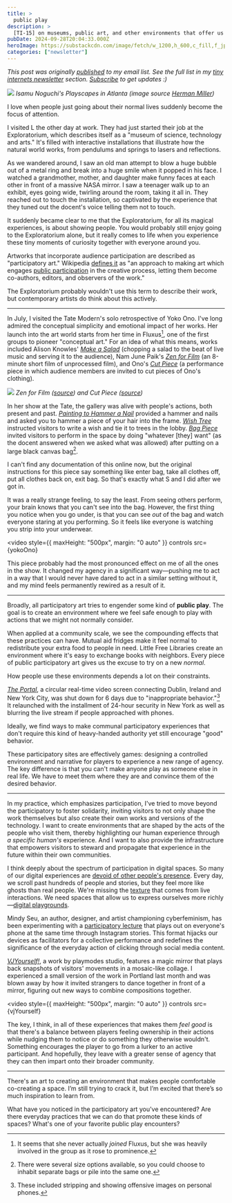 ```yaml
---
title: >
  public play
description: >
  [TI-15] on museums, public art, and other environments that offer us a new normal
pubDate: 2024-09-28T20:04:33.000Z
heroImage: https://substackcdn.com/image/fetch/w_1200,h_600,c_fill,f_jpg,q_auto:good,fl_progressive:steep,g_auto/https%3A%2F%2Fsubstack-post-media.s3.amazonaws.com%2Fpublic%2Fimages%2Fcad50780-781d-4fce-9a02-ef8dad21525b_3024x2268.heic
categories: ["newsletter"]
---
```



_This post was originally [published]() to my email list. See the full list in my [tiny internets newsletter](https://spencerchang.substack.com/s/tiny-internets) section. [Subscribe](https://spencerchang.substack.com/subscribe) to get updates :)_

![](https://substackcdn.com/image/fetch/w_1456,c_limit,f_webp,q_auto:good,fl_progressive:steep/https%3A%2F%2Fsubstack-post-media.s3.amazonaws.com%2Fpublic%2Fimages%2Fd70295e2-9a6c-4087-83da-7ba13788f2bc_480x330.png)
_Isamu Noguchi's Playscapes in Atlanta (image source [Herman Miller](https://www.hermanmiller.com/stories/why-magazine/the-story-behind-isamu-noguchis-playscapes-in-atlanta/))_

I love when people just going about their normal lives suddenly become the focus of attention.

I visited L the other day at work. They had just started their job at the Exploratorium, which describes itself as a "museum of science, technology and arts." It's filled with interactive installations that illustrate how the natural world works, from pendulums and springs to lasers and reflections.

As we wandered around, I saw an old man attempt to blow a huge bubble out of a metal ring and break into a huge smile when it popped in his face. I watched a grandmother, mother, and daughter make funny faces at each other in front of a massive NASA mirror. I saw a teenager walk up to an exhibit, eyes going wide, twirling around the room, taking it all in. They reached out to touch the installation, so captivated by the experience that they tuned out the docent's voice telling them not to touch.

It suddenly became clear to me that the Exploratorium, for all its magical experiences, is about showing people. You would probably still enjoy going to the Exploratorium alone, but it really comes to life when you experience these tiny moments of curiosity together with everyone around you.

Artworks that incorporate audience participation are described as "participatory art." Wikipedia [defines it](https://en.wikipedia.org/wiki/Participatory_art) as "an approach to making art which engages [public participation](https://en.wikipedia.org/wiki/Public_participation "Public participation") in the creative process, letting them become co-authors, editors, and observers of the work."

The Exploratorium probably wouldn't use this term to describe their work, but contemporary artists do think about this actively.

---

In July, I visited the Tate Modern's solo retrospective of Yoko Ono. I've long admired the conceptual simplicity and emotional impact of her works. Her launch into the art world starts from her time in Fluxus[^1], one of the first groups to pioneer "conceptual art." For an idea of what this means, works included Alison Knowles' [_Make a Salad_](https://en.wikipedia.org/wiki/Make_a_Salad) (chopping a salad to the beat of live music and serving it to the audience), Nam June Paik's [_Zen for Film_](https://www.moma.org/collection/works/128108https://www.moma.org/collection/works/128108) (an 8-minute short film of unprocessed film), and Ono's [_Cut Piece_](https://www.moma.org/audio/playlist/15/373) (a performance piece in which audience members are invited to cut pieces of Ono's clothing).

![](https://substackcdn.com/image/fetch/w_1456,c_limit,f_webp,q_auto:good,fl_progressive:steep/https%3A%2F%2Fsubstack-post-media.s3.amazonaws.com%2Fpublic%2Fimages%2F58fc8b5d-b94e-4369-ba22-d2c9d6f6c01a_1600x800.png)
_Zen for Film ([source](https://kanal.brussels/en/events/zen-film-1)) and Cut Piece ([source](https://www.moma.org/audio/playlist/15/373))_

In her show at the Tate, the gallery was alive with people's actions, both present and past. [_Painting to Hammer a Nail_](https://www.imaginepeace.com/archives/7487) provided a hammer and nails and asked you to hammer a piece of your hair into the frame. [_Wish Tree_](<https://en.wikipedia.org/wiki/Wish_Tree_(Yoko_Ono_art_series)>) instructed visitors to write a wish and tie it to trees in the lobby. [_Bag Piece_](https://twitter.com/yokoono/status/1820836630510342474) invited visitors to perform in the space by doing "whatever \[they\] want" (as the docent answered when we asked what was allowed) after putting on a large black canvas bag[^2].

I can't find any documentation of this online now, but the original instructions for this piece say something like enter bag, take all clothes off, put all clothes back on, exit bag. So that's exactly what S and I did after we got in.

It was a really strange feeling, to say the least. From seeing others perform, your brain knows that you can't see into the bag. However, the first thing you notice when you go under, is that you can see _out_ of the bag and watch everyone staring at you performing. So it feels like everyone is watching you strip into your underwear.

<video
  style={{ maxHeight: "500px", margin: "0 auto" }}
  controls
  src={yokoOno}
></video>

This piece probably had the most pronounced effect on me of all the ones in the show. It changed my agency in a significant way—pushing me to act in a way that I would never have dared to act in a similar setting without it, and my mind feels permanently rewired as a result of it.

---

Broadly, all participatory art tries to engender some kind of **public play**. The goal is to create an environment where we feel safe enough to play with actions that we might not normally consider.

When applied at a community scale, we see the compounding effects that these practices can have. Mutual aid fridges make it feel normal to redistribute your extra food to people in need. Little Free Libraries create an environment where it's easy to exchange books with neighbors. Every piece of public participatory art gives us the excuse to try on a new _normal_.

How people use these environments depends a lot on their constraints.

[_The Portal_](https://en.wikipedia.org/wiki/New_York%E2%80%93Dublin_Portal), a circular real-time video screen connecting Dublin, Ireland and New York City, was shut down for 6 days due to "inappropriate behavior."[^3] It relaunched with the installment of 24-hour security in New York as well as blurring the live stream if people approached with phones.

Ideally, we find ways to make communal participatory experiences that don't require this kind of heavy-handed authority yet still encourage "good" behavior.

These participatory sites are effectively games: designing a controlled environment and narrative for players to experience a new range of agency. The key difference is that you can't make anyone play as someone else in real life. We have to meet them where they are and convince them of the desired behavior.

---

In my practice, which emphasizes participation, I've tried to move beyond the participatory to foster solidarity, inviting visitors to not only shape the work themselves but also create their own works and versions of the technology. I want to create environments that are shaped by the acts of the people who visit them, thereby highlighting our human experience through _a specific human's_ experience. And I want to also provide the infrastructure that empowers visitors to steward and propagate that experience in the future within their own communities.

I think deeply about the spectrum of participation in digital spaces. So many of our digital experiences are [devoid of other people's presence](https://spencerchang.substack.com/p/ti-09-the-internet-is-one-big-video). Every day, we scroll past hundreds of people and stories, but they feel more like ghosts than real people. We're missing the [texture](https://spencerchang.substack.com/p/finding-texture) that comes from live interactions. We need spaces that allow us to express ourselves more richly—[digital playgrounds](https://spencerchang.substack.com/p/digital-playgrounds).

Mindy Seu, an author, designer, and artist championing cyberfeminism, has been experimenting with a [participatory lecture](https://www.instagram.com/p/C_CDKM5slx9/?img_index=3) that plays out on everyone's phone at the same time through Instagram stories. This format hijacks our devices as facilitators for a collective performance and redefines the significance of the everyday action of clicking through social media content.

[_VJYourself!_](https://www.playmodes.com/home/vjyourself/), a work by playmodes studio, features a magic mirror that plays back snapshots of visitors' movements in a mosaic-like collage. I experienced a small version of the work in Portland last month and was blown away by how it invited strangers to dance together in front of a mirror, figuring out new ways to combine compositions together.

<video
  style={{ maxHeight: "500px", margin: "0 auto" }}
  controls
  src={vjYourself}
></video>

The key, I think, in all of these experiences that makes them _feel_ _good_ is that there's a balance between players feeling ownership in their actions while nudging them to notice or do something they otherwise wouldn't. Something encourages the player to go from a lurker to an active participant. And hopefully, they leave with a greater sense of agency that they can then impart onto their broader community.

---

There's an art to creating an environment that makes people comfortable co-creating a space. I’m still trying to crack it, but I’m excited that there’s so much inspiration to learn from.

What have you noticed in the participatory art you've encountered? Are there everyday practices that we can do that promote these kinds of spaces? What's one of your favorite public play encounters?

[^1]: It seems that she never actually _joined_ Fluxus, but she was heavily involved in the group as it rose to prominence.
[^2]: There were several size options available, so you could choose to inhabit separate bags or pile into the same one.
[^3]: These included stripping and showing offensive images on personal phones.
